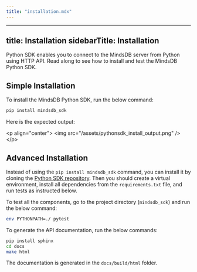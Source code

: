 ```yaml
---
title: "installation.mdx"
---
```


---
title: Installation
sidebarTitle: Installation
---

Python SDK enables you to connect to the MindsDB server from Python using HTTP API. Read along to see how to install and test the MindsDB Python SDK.

## Simple Installation

To install the MindsDB Python SDK, run the below command:

```bash
pip install mindsdb_sdk
```

Here is the expected output:

&lt;p align="center"&gt;
  &lt;img src="/assets/pythonsdk_install_output.png" /&gt;
&lt;/p&gt;

## Advanced Installation

Instead of using the `pip install mindsdb_sdk` command, you can install it by cloning the [Python SDK repository](https://github.com/mindsdb/mindsdb_python_sdk). Then you should create a virtual environment, install all dependencies from the `requirements.txt` file, and run tests as instructed below.

To test all the components, go to the project directory (`mindsdb_sdk`) and run the below command:

```bash
env PYTHONPATH=./ pytest
```

To generate the API documentation, run the below commands:

```bash
pip install sphinx
cd docs
make html
```

The documentation is generated in the `docs/build/html` folder.
